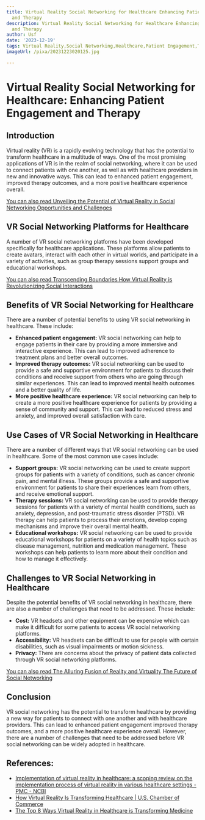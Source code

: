 ```yaml
---
title: Virtual Reality Social Networking for Healthcare Enhancing Patient Engagement
  and Therapy
description: Virtual Reality Social Networking for Healthcare Enhancing Patient Engagement
  and Therapy
author: Usf
date: '2023-12-19'
tags: Virtual Reality,Social Networking,Healthcare,Patient Engagement,Therapy
imageUrl: /pixa/20231223020125.jpg

---
```

# Virtual Reality Social Networking for Healthcare:  Enhancing Patient Engagement and Therapy

## Introduction

Virtual reality (VR) is a rapidly evolving technology that has the potential to transform healthcare in a  multitude of ways. One of the most  promising  applications  of VR is in  the realm of social networking, where it can be used to connect patients with one another, as well as with healthcare providers in  new and innovative ways. This can lead to enhanced patient engagement, improved therapy  outcomes, and a more positive healthcare experience overall.

[You can also read Unveiling the Potential of Virtual Reality in Social Networking Opportunities and Challenges](Unveiling%20the%20Potential%20of%20Virtual%20Reality%20in%20Social%20Networking%20Opportunities%20and%20Challenges)


## VR Social Networking Platforms for Healthcare

A  number of VR  social networking platforms have been developed specifically for healthcare applications. These platforms allow patients to create avatars, interact with each other in virtual worlds, and participate in a variety of activities, such as group therapy sessions support groups and educational workshops.

[You  can also read Transcending Boundaries  How Virtual Reality is Revolutionizing  Social  Interactions](Transcending%20Boundaries%20How%20Virtual%20Reality%20is%20Revolutionizing%20Social%20Interactions)


## Benefits of VR Social Networking  for Healthcare

There are a number  of potential  benefits to using VR social networking in healthcare. These include:

* **Enhanced patient engagement:**  VR social networking can help to engage patients in their care by providing a more immersive  and interactive experience. This can lead to improved adherence to  treatment plans and better overall outcomes.
* **Improved therapy outcomes:** VR social networking can  be used to provide a safe  and  supportive environment for  patients to discuss their conditions and receive support from  others who are going through similar  experiences. This can lead to improved  mental health outcomes and a better quality of life.
*  **More positive healthcare  experience:** VR social networking can help to create a more positive  healthcare experience for patients  by providing a sense  of community and support. This can lead to reduced stress and  anxiety, and improved overall satisfaction with care.

## Use Cases of VR Social Networking in Healthcare

There are a number  of different ways that VR social networking can be used in healthcare.  Some of the most common use cases include:

* **Support  groups:** VR  social networking  can be used to create support groups for patients with a variety of conditions, such as  cancer chronic pain, and mental illness. These  groups provide a safe and supportive environment for patients to share their  experiences learn from others, and receive emotional support.
* **Therapy  sessions:** VR social networking can be used to provide therapy sessions for patients with a variety of mental health conditions, such as anxiety, depression, and post-traumatic stress disorder (PTSD). VR therapy can help patients to process their emotions, develop coping mechanisms and improve their  overall mental health.
* **Educational workshops:** VR social networking can be used to provide educational  workshops for patients on a variety of health topics such as disease management, nutrition and medication management. These workshops can  help patients to learn more about their condition and how to manage it effectively.

## Challenges to VR Social Networking in Healthcare

Despite the potential benefits of VR social networking in healthcare, there are also a  number of challenges that need to be addressed. These include:

* **Cost:** VR headsets and other equipment can be expensive which  can make it  difficult for some patients to access VR social networking platforms.
* **Accessibility:** VR headsets can be difficult  to  use for people with certain disabilities, such  as visual impairments  or motion sickness.
* **Privacy:** There are concerns about the privacy of patient data collected through VR social networking platforms.

[You can also read The Alluring  Fusion of Reality and Virtuality The Future of  Social Networking](The%20Alluring%20Fusion%20of%20Reality%20and%20Virtuality%20The%20Future%20of%20Social%20Networking)


## Conclusion

VR social networking has the potential to transform healthcare  by providing a new way for patients to connect  with one another and with healthcare providers. This can lead to  enhanced patient engagement  improved  therapy outcomes, and a  more  positive healthcare experience overall. However,  there are a number of challenges that need to be addressed before VR social  networking can be widely adopted in  healthcare.

## References:
- [Implementation of virtual reality in healthcare: a scoping review on the implementation process of virtual reality in various healthcare settings - PMC - NCBI](https://www.ncbi.nlm.nih.gov/pmc/articles/PMC10276472/)
- [How Virtual Reality Is Transforming Healthcare | U.S. Chamber of Commerce](https://www.uschamber.com/technology/how-virtual-reality-is-transforming-healthcare)
- [The Top 8 Ways Virtual Reality in Healthcare is Transforming Medicine](https://ameliavirtualcare.com/the-top-8-ways-virtual-reality-in-healthcare-is-transforming-medicine/)
